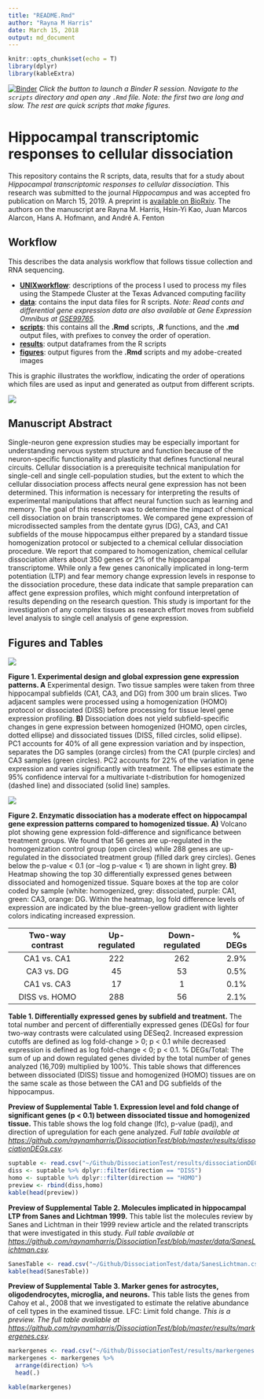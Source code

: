 ```yaml
---
title: "README.Rmd"
author: "Rayna M Harris"
date: March 15, 2018
output: md_document
---
```


```r
knitr::opts_chunk$set(echo = T)
library(dplyr)
library(kableExtra)
```

[![Binder](http://mybinder.org/badge.svg)](http://beta.mybinder.org/v2/gh/raynamharris/DissociationTest/master?urlpath=rstudio) _Click the button to launch a Binder R session. Navigate to the `scripts` directory and open any `.Rmd` file. Note: the first two are long and slow. The rest are quick scripts that make figures._ 

# Hippocampal transcriptomic responses to cellular dissociation

This repository contains the R scripts, data, results that for a study about _Hippocampal transcriptomic responses to cellular dissociation_. This research was submitted to the journal _Hippocampus_ and was accepted fro publication on March 15, 2019. A preprint is [available on BioRxiv](https://www.biorxiv.org/content/early/2019/01/21/153585). The authors on the manuscript are Rayna M. Harris, Hsin-Yi Kao, Juan Marcos Alarcon, Hans A. Hofmann, and André A. Fenton

## Workflow

This describes the data analysis workflow that follows tissue collection and RNA sequencing. 

- [**UNIXworkflow**](./UNIXworkflow/): descriptions of the process I used to process my files using the Stampede Cluster at the Texas Advanced computing facility
- [**data**](./data/): contains the input data files for R scripts. _Note: Read conts and differential gene expression data are also available at Gene Expression Omnibus at [GSE99765](https://www.ncbi.nlm.nih.gov/geo/query/acc.cgi?acc=GSE99765)._
- [**scripts**](./scripts/): this contains all the **.Rmd** scripts, **.R** functions, and the **.md** output files, with prefixes to convey the order of operation.
- [**results**](./results): output dataframes from the R scripts
- [**figures**](./figures/): output figures from the **.Rmd** scripts and my adobe-created images 

This is graphic illustrates the workflow, indicating the order of operations which files are used as input and generated as output from different scripts. 

![](./figures/00_methodsoverview/workflow-01.png)


## Manuscript Abstract

Single-neuron gene expression studies may be especially important for understanding nervous system structure and function because of the neuron-specific functionality and plasticity that defines functional neural circuits. Cellular dissociation is a prerequisite technical manipulation for single-cell and single cell-population studies, but the extent to which the cellular dissociation process affects neural gene expression has not been determined. This information is necessary for interpreting the results of experimental manipulations that affect neural function such as learning and memory. The goal of this research was to determine the impact of chemical cell dissociation on brain transcriptomes. We compared gene expression of microdissected samples from the dentate gyrus (DG), CA3, and CA1 subfields of the mouse hippocampus either prepared by a standard tissue homogenization protocol or subjected to a chemical cellular dissociation procedure. We report that compared to homogenization, chemical cellular dissociation alters about 350 genes or 2% of the hippocampal transcriptome. While only a few genes canonically implicated in long-term potentiation (LTP) and fear memory change expression levels in response to the dissociation procedure, these data indicate that sample preparation can affect gene expression profiles, which might confound interpretation of results depending on the research question. This study is important for the investigation of any complex tissues as research effort moves from subfield level analysis to single cell analysis of gene expression.

## Figures and Tables

![](./figures/figure1.png)

**Figure 1. Experimental design and global expression gene expression patterns.
A** Experimental design. Two tissue samples were taken from three hippocampal subfields (CA1, CA3, and DG) from 300 um brain slices. Two adjacent samples were processed using a homogenization (HOMO) protocol or dissociated (DISS) before processing for tissue level gene expression profiling. **B)** Dissociation does not yield subfield-specific changes in gene expression between homogenized (HOMO, open circles, dotted ellipse) and dissociated tissues (DISS, filled circles, solid ellipse). PC1 accounts for 40% of all gene expression variation and by inspection, separates the DG samples (orange circles) from the CA1 (purple circles) and CA3 samples (green circles). PC2 accounts for 22% of the variation in gene expression and varies significantly with treatment. The ellipses estimate the 95% confidence interval for a multivariate t-distribution for homogenized (dashed line) and dissociated (solid line) samples. 

![](./figures/figure2.png)

**Figure 2. Enzymatic dissociation has a moderate effect on hippocampal gene expression patterns compared to homogenized tissue.
A)** Volcano plot showing gene expression fold-difference and significance between treatment groups. We found that 56 genes are up-regulated in the homogenization control group (open circles) while 288 genes are up-regulated in the dissociated treatment group (filled dark grey circles). Genes below the p-value < 0.1 (or –log p-value < 1) are shown in light grey. **B)** Heatmap showing the top 30 differentially expressed genes between dissociated and homogenized tissue. Square boxes at the top are color coded by sample (white: homogenized, grey: dissociated, purple: CA1, green: CA3, orange: DG. Within the heatmap, log fold difference levels of expression are indicated by the blue-green-yellow gradient with lighter colors indicating increased expression.


| Two-way contrast | Up-regulated |Down-regulated |  % DEGs |
|:-------------:|:-------------:|:-------------:|:-------------:|
| CA1 vs. CA1 | 222 | 262 | 2.9% |
| CA3 vs. DG | 45 | 53 | 0.5% |
| CA1 vs. CA3 | 17 | 1 | 0.1% | 
| DISS vs. HOMO | 288 | 56 | 2.1% |

**Table 1. Differentially expressed genes by subfield and treatment.** 
The total number and percent of differentially expressed genes (DEGs) for four two-way contrasts were calculated using DESeq2. Increased expression cutoffs are defined as log fold-change > 0; p < 0.1 while decreased expression is defined as log fold-change < 0; p < 0.1. % DEGs/Total: The sum of up and down regulated genes divided by the total number of genes analyzed (16,709) multiplied by 100%. This table shows that differences between dissociated (DISS) tissue and homogenized (HOMO) tissues are on the same scale as those between the CA1 and DG subfields of the hippocampus. 


**Preview of Supplemental Table 1. Expression level and fold change of significant genes (p < 0.1) between dissociated tissue and homogenized tissue.**
This table shows the log fold change (lfc), p-value (padj), and direction of upregulation for each gene analyzed. _Full table available at <https://github.com/raynamharris/DissociationTest/blob/master/results/dissociationDEGs.csv>._

```r
suptable <- read.csv("~/Github/DissociationTest/results/dissociationDEGs.csv", header = T)
diss <- suptable %>% dplyr::filter(direction == "DISS")  
homo <- suptable %>% dplyr::filter(direction == "HOMO")  
preview <- rbind(diss,homo)
kable(head(preview))
```

**Preview of Supplemental Table 2. Molecules implicated in hippocampal LTP from Sanes and Lichtman 1999.**  This table list the molecules review by Sanes and Lichtman in their 1999 review article and the related transcripts that were investigated in this study. _Full table available at <https://github.com/raynamharris/DissociationTest/blob/master/data/SanesLichtman.csv>._

```r
SanesTable <- read.csv("~/Github/DissociationTest/data/SanesLichtman.csv", header = T)
kable(head(SanesTable))
```

**Preview of Supplemental Table 3. Marker genes for astrocytes, oligodendrocytes, microglia, and neurons.** This table lists the genes from Cahoy et al., 2008 that we investigated to estimate the relative abundance of cell types in the examined tissue. LFC: Limit fold change.  _This is a preview. The full table available at <https://github.com/raynamharris/DissociationTest/blob/master/results/markergenes.csv>._

```r
markergenes <- read.csv("~/Github/DissociationTest/results/markergenes.csv", header = T)
markergenes <- markergenes %>%
  arrange(direction) %>%
  head(.)

kable(markergenes)
```
